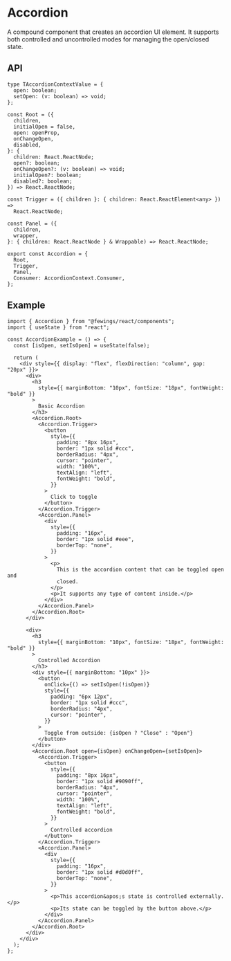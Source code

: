 # Accordion

A compound component that creates an accordion UI element. It supports both controlled and uncontrolled modes for managing the open/closed state.

## API

```tsx
type TAccordionContextValue = {
  open: boolean;
  setOpen: (v: boolean) => void;
};

const Root = ({
  children,
  initialOpen = false,
  open: openProp,
  onChangeOpen,
  disabled,
}: {
  children: React.ReactNode;
  open?: boolean;
  onChangeOpen?: (v: boolean) => void;
  initialOpen?: boolean;
  disabled?: boolean;
}) => React.ReactNode;

const Trigger = ({ children }: { children: React.ReactElement<any> }) =>
  React.ReactNode;

const Panel = ({
  children,
  wrapper,
}: { children: React.ReactNode } & Wrappable) => React.ReactNode;

export const Accordion = {
  Root,
  Trigger,
  Panel,
  Consumer: AccordionContext.Consumer,
};
```

## Example

```tsx
import { Accordion } from "@fewings/react/components";
import { useState } from "react";

const AccordionExample = () => {
  const [isOpen, setIsOpen] = useState(false);

  return (
    <div style={{ display: "flex", flexDirection: "column", gap: "20px" }}>
      <div>
        <h3
          style={{ marginBottom: "10px", fontSize: "18px", fontWeight: "bold" }}
        >
          Basic Accordion
        </h3>
        <Accordion.Root>
          <Accordion.Trigger>
            <button
              style={{
                padding: "8px 16px",
                border: "1px solid #ccc",
                borderRadius: "4px",
                cursor: "pointer",
                width: "100%",
                textAlign: "left",
                fontWeight: "bold",
              }}
            >
              Click to toggle
            </button>
          </Accordion.Trigger>
          <Accordion.Panel>
            <div
              style={{
                padding: "16px",
                border: "1px solid #eee",
                borderTop: "none",
              }}
            >
              <p>
                This is the accordion content that can be toggled open and
                closed.
              </p>
              <p>It supports any type of content inside.</p>
            </div>
          </Accordion.Panel>
        </Accordion.Root>
      </div>

      <div>
        <h3
          style={{ marginBottom: "10px", fontSize: "18px", fontWeight: "bold" }}
        >
          Controlled Accordion
        </h3>
        <div style={{ marginBottom: "10px" }}>
          <button
            onClick={() => setIsOpen(!isOpen)}
            style={{
              padding: "6px 12px",
              border: "1px solid #ccc",
              borderRadius: "4px",
              cursor: "pointer",
            }}
          >
            Toggle from outside: {isOpen ? "Close" : "Open"}
          </button>
        </div>
        <Accordion.Root open={isOpen} onChangeOpen={setIsOpen}>
          <Accordion.Trigger>
            <button
              style={{
                padding: "8px 16px",
                border: "1px solid #9090ff",
                borderRadius: "4px",
                cursor: "pointer",
                width: "100%",
                textAlign: "left",
                fontWeight: "bold",
              }}
            >
              Controlled accordion
            </button>
          </Accordion.Trigger>
          <Accordion.Panel>
            <div
              style={{
                padding: "16px",
                border: "1px solid #d0d0ff",
                borderTop: "none",
              }}
            >
              <p>This accordion&apos;s state is controlled externally.</p>
              <p>Its state can be toggled by the button above.</p>
            </div>
          </Accordion.Panel>
        </Accordion.Root>
      </div>
    </div>
  );
};
```
